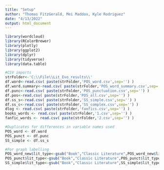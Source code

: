 ---
title: "Setup"
author: "Thomas FitzGerald, Mei Maddox, Kyle Rodriguez"
date: "4/13/2022"
output: html_document
---

```{r setup, include=FALSE}
library(wordcloud)
library(RColorBrewer)
library(plotly)
library(ggplot2)
library(dplyr)
library(tidyverse)
library(data.table)

#CSV imports
strFolder<-'C:\\File\\Lit_Evo_results\\'
df.word<-read.csv( paste(strFolder,'POS_word.csv',sep='') )
df.word.summary<-read.csv( paste(strFolder,'POS_word_summary.csv',sep='') )
df.punc<-read.csv( paste(strFolder,'POS_punctuation.csv',sep='') )
df.pos<-read.csv( paste(strFolder,'POS_all.csv',sep='') )
df.ss_s<-read.csv( paste(strFolder,'SS_simple.csv',sep='') )
df.ss_c<-read.csv( paste(strFolder,'SS_complex.csv',sep='') )
dlog <- read.csv( paste(strFolder,'fanfics.csv',sep='') )
books_words <- read.csv( paste(strFolder,'1.csv',sep='') )
fanfic_words <- read.csv( paste(strFolder,'2.csv',sep='') )

#Duplicates for differences in variable names used
POS_word <- df.word
POS_punct <- df.punc
SS_simple <- df.ss_s

#For graph labelling
POS_word_new$lit_type<-gsub("Book","Classic Literature",POS_word_new$lit_type)
POS_punct$lit_type<-gsub("Book","Classic Literature",POS_punct$lit_type)
SS_simple$lit_type<-gsub("Book","Classic Literature",SS_simple$lit_type)
```
